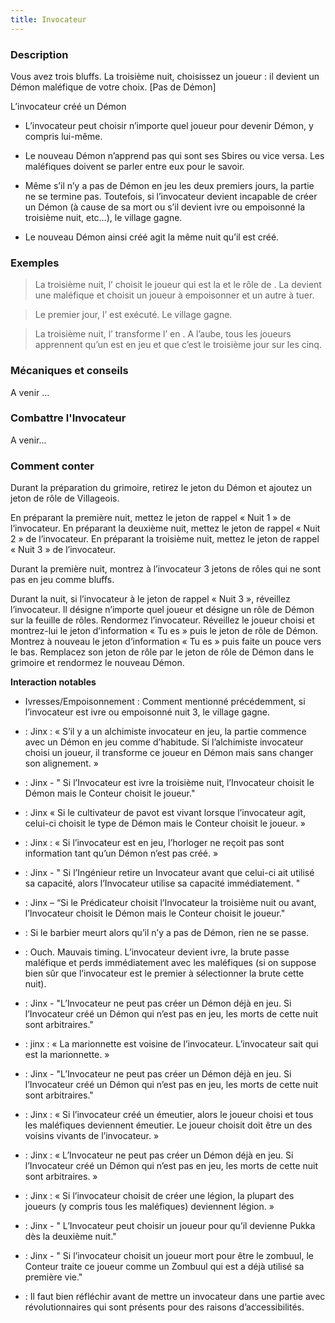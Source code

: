 ```yaml
---
title: Invocateur
---
```



<Role INVOCATEUR header />

### Description

Vous avez trois bluffs. La troisième nuit, choisissez un joueur : il devient un Démon maléfique de votre choix. [Pas de Démon]

L’invocateur créé un Démon

-	L’invocateur peut choisir n’importe quel joueur pour devenir Démon, y compris lui-même.

-	Le nouveau Démon n’apprend pas qui sont ses Sbires ou vice versa. Les maléfiques doivent se parler entre eux pour le savoir.

-	Même s’il n’y a pas de Démon en jeu les deux premiers jours, la partie ne se termine pas. Toutefois, si l’invocateur devient incapable de créer un Démon (à cause de sa mort ou s’il devient ivre ou empoisonné la troisième nuit, etc…), le village gagne.

-	Le nouveau Démon ainsi créé agit la même nuit qu’il est créé.

### Exemples

> La troisième nuit, l’<Role INVOCATEUR /> choisit le joueur qui est la <Role BALANCE /> et le rôle de <Role SANGSUE />. La <Role BALANCE /> devient une <Role SANGSUE /> maléfique et choisit un joueur à empoisonner et un autre à tuer.

> Le premier jour, l’<Role INVOCATEUR /> est exécuté. Le village gagne.

> La troisième nuit, l’<Role INVOCATEUR /> transforme l’<Role ALCHIMISTE /> en <Role LEVIATHAN />. A l’aube, tous les joueurs apprennent qu’un <Role LEVIATHAN /> est en jeu et que c’est le troisième jour sur les cinq. 

### Mécaniques et conseils

A venir ...

### Combattre l'Invocateur

A venir...

### Comment conter

Durant la préparation du grimoire, retirez le jeton du Démon et ajoutez un jeton de rôle de Villageois.

En préparant la première nuit, mettez le jeton de rappel « Nuit 1 » de l’invocateur. En préparant la deuxième nuit, mettez le jeton de rappel « Nuit 2 » de l’invocateur. En préparant la troisième nuit, mettez le jeton de rappel « Nuit 3 » de l’invocateur.

Durant la première nuit, montrez à l’invocateur 3 jetons de rôles qui ne sont pas en jeu comme bluffs.

Durant la nuit, si l’invocateur à le jeton de rappel « Nuit 3 », réveillez l’invocateur. Il désigne n’importe quel joueur et désigne un rôle de Démon sur la feuille de rôles. Rendormez l’invocateur. Réveillez le joueur choisi et montrez-lui le jeton d’information « Tu es » puis le jeton de rôle de Démon. Montrez à nouveau le jeton d’information « Tu es » puis faite un pouce vers le bas. Remplacez son jeton de rôle par le jeton de rôle de Démon dans le grimoire et rendormez le nouveau Démon.

**Interaction notables**

- Ivresses/Empoisonnement : Comment mentionné précédemment, si l’invocateur est ivre ou empoisonné nuit 3, le village gagne.

- <Role ALCHIMISTE /> : Jinx : « S’il y a un alchimiste invocateur en jeu, la partie commence avec un Démon en jeu comme d’habitude. Si l’alchimiste invocateur choisi un joueur, il transforme ce joueur en Démon mais sans changer son alignement. »

- <Role COURTISANE /> : Jinx - " Si l’Invocateur est ivre la troisième nuit, l’Invocateur choisit le Démon mais le Conteur choisit le joueur."

- <Role CULTIVATEUR_DE_PAVOT /> : Jinx « Si le cultivateur de pavot est vivant lorsque l’invocateur agit, celui-ci choisit le type de Démon mais le Conteur choisit le joueur. »

- <Role HORLOGER /> : Jinx : « Si l’invocateur est en jeu, l’horloger ne reçoit pas sont information tant qu’un Démon n’est pas créé. »

- <Role INGENIEUR /> : Jinx - " Si l’Ingénieur retire un Invocateur avant que celui-ci ait utilisé sa capacité, alors l’Invocateur utilise sa capacité immédiatement. "

- <Role PREDICATEUR /> : Jinx – “Si le Prédicateur choisit l’Invocateur la troisième nuit ou avant, l’Invocateur choisit le Démon mais le Conteur choisit le joueur."

- <Role BARBIER /> : Si le barbier meurt alors qu’il n’y a pas de Démon, rien ne se passe.

- <Role BRUTE /> : Ouch. Mauvais timing. L’invocateur devient ivre, la brute passe maléfique et perds immédiatement avec les maléfiques (si on suppose bien sûr que l’invocateur est le premier à sélectionner la brute cette nuit).

- <Role CHAPELIER /> : Jinx - "L’Invocateur ne peut pas créer un Démon déjà en jeu. Si l’Invocateur créé un Démon qui n’est pas en jeu, les morts de cette nuit sont arbitraires."

- <Role MARIONNETTE /> : jinx : « La marionnette est voisine de l’invocateur. L’invocateur sait qui est la marionnette. »

- <Role VIEILLE_CHOUETTE /> : Jinx - "L’Invocateur ne peut pas créer un Démon déjà en jeu. Si l’Invocateur créé un Démon qui n’est pas en jeu, les morts de cette nuit sont arbitraires."

- <Role EMEUTIER /> : Jinx : « Si l’invocateur créé un émeutier, alors le joueur choisi et tous les maléfiques deviennent émeutier. Le joueur choisit doit être un des voisins vivants de l’invocateur. »

- <Role KAZALI /> : Jinx : « L’Invocateur ne peut pas créer un Démon déjà en jeu. Si l’Invocateur créé un Démon qui n’est pas en jeu, les morts de cette nuit sont arbitraires. »

- <Role LEGION /> : Jinx : « Si l’invocateur choisit de créer une légion, la plupart des joueurs (y compris tous les maléfiques) deviennent légion. »

- <Role PUKKA /> : Jinx - " L’Invocateur peut choisir un joueur pour qu’il devienne Pukka dès la deuxième nuit."

- <Role ZOMBUUL /> : Jinx - " Si l’invocateur choisit un joueur mort pour être le zombuul, le Conteur traite ce joueur comme un Zombuul qui est a déjà utilisé sa première vie." 

- <Fabled REVOLUTIONNAIRE /> : Il faut bien réfléchir avant de mettre un invocateur dans une partie avec révolutionnaires qui sont présents pour des raisons d’accessibilités. 